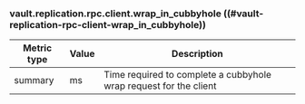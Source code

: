 ### vault.replication.rpc.client.wrap_in_cubbyhole ((#vault-replication-rpc-client-wrap_in_cubbyhole))

Metric type | Value | Description
----------- | ----- | -----------
summary     | ms    | Time required to complete a cubbyhole wrap request for the client